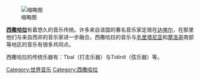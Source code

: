 {{Unreferenced|time=2020-10-06T12:45:18+00:00}}
[[File:Aziza_Brahim_and_Gulili_Mankoo_(band)_-_WOMEX_15,_Budapest_(4).JPG|缩略图]]

'''[[西撒哈拉|西撒哈拉]]'''有着悠久的音乐传统。许多来自该国的著名音乐家定居在[[达喀尔|达喀尔]]，在那里他们与来自西非的音乐家进一步融合。西撒哈拉的音乐与[[毛里塔尼亚|毛里塔尼亚]]和[[摩洛哥|摩洛哥]]南部等地区的音乐有很多共同点。

西撒哈拉的传统乐器有：Tbal（打击乐器）与Tidinit（弦乐器）等。

[[Category:世界音乐|Category:世界音乐]]
[[Category:西撒哈拉|Category:西撒哈拉]]
{{music-stub}}